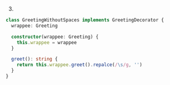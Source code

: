 3.
```ts
class GreetingWithoutSpaces implements GreetingDecorator {
  wrappee: Greeting

  constructor(wrappee: Greeting) {
    this.wrappee = wrappee
  }

  greet(): string {
    return this.wrappee.greet().repalce(/\s/g, '')
  }
}
```
